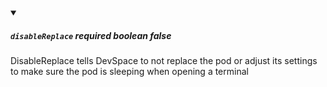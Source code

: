 
<details className="config-field" data-expandable="false" open>
<summary>

##### `disableReplace` <span class="config-field-required" data-required="false">required</span> <span class="config-field-type">boolean</span> <span class="config-field-default">false</span> <span class="config-field-enum"></span>

DisableReplace tells DevSpace to not replace the pod or adjust its settings
to make sure the pod is sleeping when opening a terminal

</summary>



</details>
